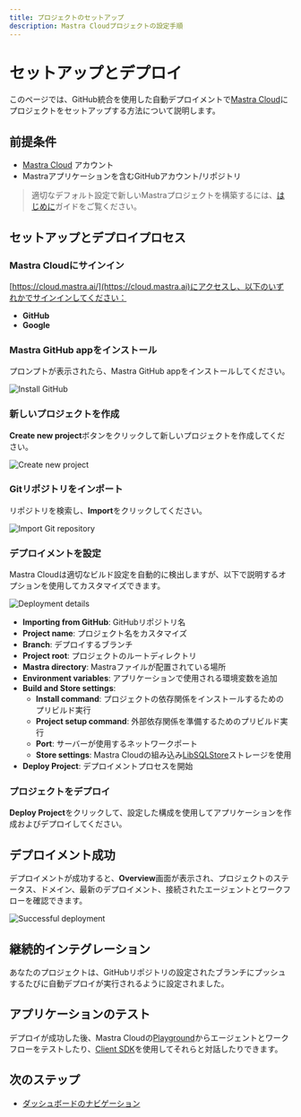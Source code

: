 ```yaml
---
title: プロジェクトのセットアップ
description: Mastra Cloudプロジェクトの設定手順
---
```





# セットアップとデプロイ

このページでは、GitHub統合を使用した自動デプロイメントで[Mastra Cloud](https://mastra.ai/cloud)にプロジェクトをセットアップする方法について説明します。

<MastraCloudCallout />



## 前提条件

- [Mastra Cloud](https://mastra.ai/cloud) アカウント
- Mastraアプリケーションを含むGitHubアカウント/リポジトリ

> 適切なデフォルト設定で新しいMastraプロジェクトを構築するには、[はじめに](/docs/getting-started/installation)ガイドをご覧ください。



## セットアップとデプロイプロセス

<Steps>

### Mastra Cloudにサインイン

[https://cloud.mastra.ai/](https://cloud.mastra.ai)にアクセスし、以下のいずれかでサインインしてください：

- **GitHub**
- **Google**

### Mastra GitHub appをインストール

プロンプトが表示されたら、Mastra GitHub appをインストールしてください。

![Install GitHub](/image/mastra-cloud/mastra-cloud-install-github.jpg)

### 新しいプロジェクトを作成

**Create new project**ボタンをクリックして新しいプロジェクトを作成してください。

![Create new project](/image/mastra-cloud/mastra-cloud-create-new-project.jpg)

### Gitリポジトリをインポート

リポジトリを検索し、**Import**をクリックしてください。

![Import Git repository](/image/mastra-cloud/mastra-cloud-import-git-repository.jpg)

### デプロイメントを設定

Mastra Cloudは適切なビルド設定を自動的に検出しますが、以下で説明するオプションを使用してカスタマイズできます。

![Deployment details](/image/mastra-cloud/mastra-cloud-deployment-details.jpg)

- **Importing from GitHub**: GitHubリポジトリ名
- **Project name**: プロジェクト名をカスタマイズ
- **Branch**: デプロイするブランチ
- **Project root**: プロジェクトのルートディレクトリ
- **Mastra directory**: Mastraファイルが配置されている場所
- **Environment variables**: アプリケーションで使用される環境変数を追加
- **Build and Store settings**:
   - **Install command**: プロジェクトの依存関係をインストールするためのプリビルド実行
   - **Project setup command**: 外部依存関係を準備するためのプリビルド実行
   - **Port**: サーバーが使用するネットワークポート
   - **Store settings**: Mastra Cloudの組み込み[LibSQLStore](/docs/storage/overview)ストレージを使用
- **Deploy Project**: デプロイメントプロセスを開始

### プロジェクトをデプロイ

**Deploy Project**をクリックして、設定した構成を使用してアプリケーションを作成およびデプロイしてください。

</Steps>



## デプロイメント成功

デプロイメントが成功すると、**Overview**画面が表示され、プロジェクトのステータス、ドメイン、最新のデプロイメント、接続されたエージェントとワークフローを確認できます。

![Successful deployment](/image/mastra-cloud/mastra-cloud-successful-deployment.jpg)



## 継続的インテグレーション

あなたのプロジェクトは、GitHubリポジトリの設定されたブランチにプッシュするたびに自動デプロイが実行されるように設定されました。



## アプリケーションのテスト

デプロイが成功した後、Mastra Cloudの[Playground](/docs/mastra-cloud/dashboard#playground)からエージェントとワークフローをテストしたり、[Client SDK](/docs/client-js/overview)を使用してそれらと対話したりできます。



## 次のステップ

- [ダッシュボードのナビゲーション](/docs/mastra-cloud/dashboard)
